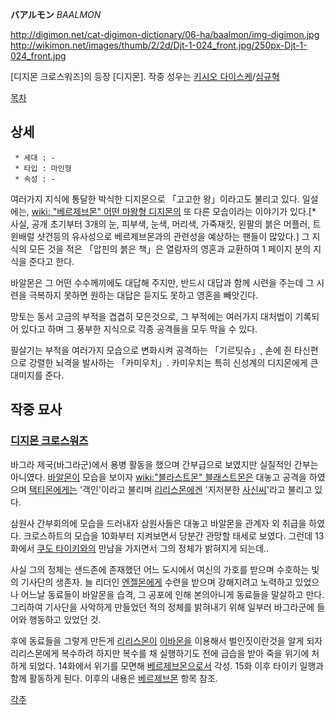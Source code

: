 '''バアルモン''' ''BAALMON''

http://digimon.net/cat-digimon-dictionary/06-ha/baalmon/img-digimon.jpg http://wikimon.net/images/thumb/2/2d/Djt-1-024_front.jpg/250px-Djt-1-024_front.jpg

[디지몬 크로스워즈]의 등장 [디지몬]. 작중 성우는 [[키시오 다이스케]]/[[심규혁]]

[[목차]]

== 상세 ==

  * 세대 : -
  * 타입 : 마인형
  * 속성 : -

여러가지 지식에 통달한 박식한 디지몬으로 「고고한 왕」이라고도 불리고 있다.
일설에는, [[wiki: "베르제브몬" 어떤 마왕형 디지몬]]의 또 다른 모습이라는 이야기가 있다.[* 사실, 공개 초기부터 3개의 눈, 피부색, 눈색, 머리색, 가죽재킷, 왼팔의 붉은 머플러, 트윈배럴 샷건등의 유사성으로 베르제브몬과의 관련성을 예상하는 팬들이 많았다.] 그 지식의 모든 것을 적은 「압핀의 붉은 책」은 열람자의 영혼과 교환하여 1 페이지 분의 지식을 준다고 한다.

바알몬은 그 어떤 수수께끼에도 대답해 주지만, 반드시 대답과 함께 시련을 주는데 그 시련을 극복하지 못하면 원하는 대답은 듣지도 못하고 영혼을 빼앗긴다.

망토는 동서 고금의 부적을 겹겹히 모은것으로, 그 부적에는 여러가지 대처법이 기록되어 있다고 하며 그 풍부한 지식으로 각종 공격들을 모두 막을 수 있다.

필살기는 부적을 여러가지 모습으로 변화시켜 공격하는 「기르팃슈」, 손에 쥔 타신편으로 강렬한 뇌격을 발사하는 「카미우치」. 카미우치는 특히 신성계의 디지몬에게 큰 대미지를 준다.

== 작중 묘사 ==
=== [[디지몬 크로스워즈]] ===
바그라 제국(바그라군)에서 용병 활동을 했으며 간부급으로 보였지만 실질적인 간부는 아니였다. [[바알몬]]이 모습을 보이자 [[wiki:"블라스트몬" 블래스트몬]]은 대놓고 공격을 하였으며 [[택티몬]]에게는 '객인'이라고 불리며 [[리리스몬]]에겐 '지저분한 [[사신]]씨'라고 불리고 있다.

삼원사 간부회의에 모습을 드러내자 삼원사들은 대놓고 바알몬을 관계자 외 취급을 하였다. 크로스하트의 모습을 10화부터 지켜보면서 당분간 관망할 태세로 보였다. 그런데 13화에서 [[쿠도 타이키]]와의 만남을 가지면서 그의 정체가 밝혀지게 되는데..
 
사실 그의 정체는 샌드존에 존재했던 어느 도시에서 여신의 가호를 받으며 수호하는 빛의 기사단의 생존자. 늘 리더인 [[엔젤몬]]에게 수련을 받으며 강해지려고 노력하고 있었으나 어느날 동료들이 바알몬을 습격, 그 공포에 인해 본의아니게 동료들을 말살하고 만다. 그리하여 기사단을 사악하게 만들었던 적의 정체를 밝혀내기 위해 일부러 바그라군에 들어와 행동하고 있었던 것.
 
후에 동료들을 그렇게 만든게 [[리리스몬]]이 [[이바몬]]을 이용해서 벌인짓이란것을 알게 되자 리리스몬에게 복수하려 하지만 복수를 채 실행하기도 전에 급습을 받아 죽을 위기에 처하게 되었다. 14화에서 위기를 모면해 [[베르제브몬]]으로서 각성. 15화 이후 타이키 일행과 함께 활동하게 된다. 이후의 내용은 [[베르제브몬]] 항목 참조.

[[각주]]
